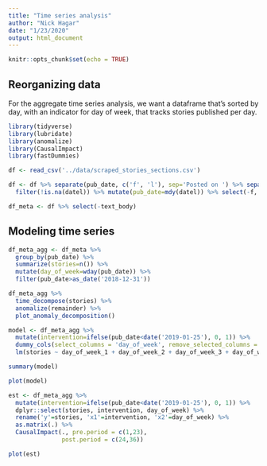 ```yaml
---
title: "Time series analysis"
author: "Nick Hagar"
date: "1/23/2020"
output: html_document
---
```


```r
knitr::opts_chunk$set(echo = TRUE)
```

## Reorganizing data

For the aggregate time series analysis, we want a dataframe that's sorted by day, with an indicator for day of week, that tracks stories published per day.

```r
library(tidyverse)
library(lubridate)
library(anomalize)
library(CausalImpact)
library(fastDummies)
```

```r
df <- read_csv('../data/scraped_stories_sections.csv')

df <- df %>% separate(pub_date, c('f', 'l'), sep='Posted on ') %>% separate(l, c('datel', 'l2'), sep=', at') %>% 
  filter(!is.na(datel)) %>% mutate(pub_date=mdy(datel)) %>% select(-f, -l2, -datel)

df_meta <- df %>% select(-text_body)
```

## Modeling time series
```r
df_meta_agg <- df_meta %>% 
  group_by(pub_date) %>% 
  summarize(stories=n()) %>% 
  mutate(day_of_week=wday(pub_date)) %>% 
  filter(pub_date>as_date('2018-12-31'))

```

```r
df_meta_agg %>% 
  time_decompose(stories) %>% 
  anomalize(remainder) %>% 
  plot_anomaly_decomposition()
```

```r
model <- df_meta_agg %>% 
  mutate(intervention=ifelse(pub_date<date('2019-01-25'), 0, 1)) %>%
  dummy_cols(select_columns = 'day_of_week', remove_selected_columns = T) %>% 
  lm(stories ~ day_of_week_1 + day_of_week_2 + day_of_week_3 + day_of_week_4 + day_of_week_5 + day_of_week_6 + day_of_week_7 + intervention, data=.)

summary(model)

plot(model)
```

```r
est <- df_meta_agg %>% 
  mutate(intervention=ifelse(pub_date<date('2019-01-25'), 0, 1)) %>%
  dplyr::select(stories, intervention, day_of_week) %>% 
  rename('y'=stories, 'x1'=intervention, 'x2'=day_of_week) %>%
  as.matrix(.) %>% 
  CausalImpact(., pre.period = c(1,23),
               post.period = c(24,36))

plot(est)
```

